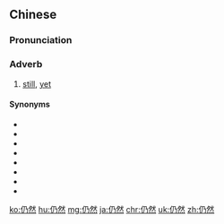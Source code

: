==Chinese==
{{zh-forms}}

===Pronunciation===
{{zh-pron
|m=réngrán
|c=jing4 jin4
|h=pfs=yìn-yèn
|mn=qz,xm:lêng-liân/zz:jiông-jiân
|ma=Zh-réngrán.ogg
|cat=adv
}}

===Adverb===
{{zh-adv}}

# {{lb|zh|Elementary Mandarin}} [[still#Adverb|still]], [[yet#Adverb|yet]]

====Synonyms====
* {{zh-l|還|tr=hái}}
* {{zh-l|還是}}
* {{zh-l|仍舊}}
* {{zh-l|仍是}}
* {{zh-l|兀自}}
* {{zh-l|依然}}
* {{zh-l|猶然}}
* {{zh-l|猶自}}

[[ko:仍然]]
[[hu:仍然]]
[[mg:仍然]]
[[ja:仍然]]
[[chr:仍然]]
[[uk:仍然]]
[[zh:仍然]]
